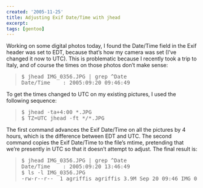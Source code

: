 ```yaml
---
created: '2005-11-25'
title: Adjusting Exif Date/Time with jhead
excerpt:
tags: [gentoo]
---
```


<div class="entry-content">
<p>Working on some digital photos today, I found the Date/Time field in the Exif header was set to EDT, because that&#8217;s how my camera was set (I&#8217;ve changed it now to UTC).  This is problematic because I recently took a trip to Italy, and of course the times on those photos don&#8217;t make sense:</p>
<blockquote>
<pre>$ jhead IMG_0356.JPG | grep ^Date
Date/Time    : 2005:09:20 09:46:49
</pre>
</blockquote>
<p>To get the times changed to UTC on my existing pictures, I used the following sequence:</p>
<blockquote>
<pre>$ jhead -ta+4:00 *.JPG
$ TZ=UTC jhead -ft */*.JPG
</pre>
</blockquote>
<p>The first command advances the Exif Date/Time on all the pictures by 4 hours, which is the difference between EDT and UTC.  The second command copies the Exif Date/Time to the file&#8217;s mtime, pretending that we&#8217;re presently in UTC so that it doesn&#8217;t attempt to adjust.  The final result is:</p>
<blockquote>
<pre>$ jhead IMG_0356.JPG | grep ^Date
Date/Time    : 2005:09:20 13:46:49
$ ls -l IMG_0356.JPG
-rw-r--r--  1 agriffis agriffis 3.9M Sep 20 09:46 IMG_0356.JPG
</pre>
</blockquote>

